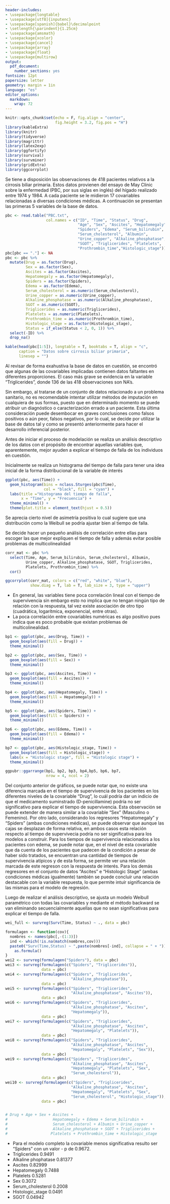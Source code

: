 ```yaml
---
header-includes:
- \usepackage{longtable}
- \usepackage[utf8]{inputenc}
- \usepackage[spanish]{babel}\decimalpoint
- \setlength{\parindent}{1.25cm}
- \usepackage{amsmath}
- \usepackage{xcolor}
- \usepackage{cancel}
- \usepackage{array}
- \usepackage{float}
- \usepackage{multirow}
output:
  pdf_document: 
    number_sections: yes
fontsize: 12pt
papersize: letter
geometry: margin = 1in
language: "es"
editor_options: 
  markdown: 
    wrap: 72
---
```


```r
knitr::opts_chunk$set(echo = F, fig.align = "center",
                      fig.height = 3.2, fig.pos = "H")
library(kableExtra)
library(knitr)
library(tidyverse)
library(magrittr)
library(latex2exp)
library(ggfortify)
library(survival)
library(survminer)
library(gridExtra)
library(ggcorrplot)
```

```{=tex}
\input{titlepage}
\thispagestyle{empty}
\tableofcontents
\newpage
\thispagestyle{empty}
\listoffigures
\newpage
```

```{=tex}
\pagestyle{myheadings}
\setcounter{page}{4}
```

<!-- Simon proofs -->

\section{Ejercicio 1}

\section{Ejercicio 2}

<!-- Juanjo y Gaviria -->

\section{Ejercicio 3}

Se tiene a disposición las observaciones de 418 pacientes relativos a la cirrosis biliar primaria. Estos datos provienen del ensayo de May Clinic sobre la enfermedad (PBC, por sus siglas en inglés) del hígado realizado entre 1974 y 1984. A cada paciente se le midieron 17 covariables relacionadas a diversas condiciones médicas. A continuación se presentan las primeras 5 variables de la base de datos.

```r
pbc <- read.table("PBC.txt", 
                  col.names = c("ID", "Time", "Status", "Drug", 
                                "Age", "Sex", "Ascites", "Hepatomegaly",
                                "Spiders", "Edema", "Serum_bilirubin",
                                "Serum_cholesterol", "Albumin",
                                "Urine_copper", "Alkaline_phosphatase",
                                "SGOT", "Triglicerides", "Platelets",
                                "Prothrombin_time","Histologic_stage"))
pbc[pbc == "."] <- NA
pbc <- pbc %>% 
  mutate(Drug = as.factor(Drug),
         Sex = as.factor(Sex),
         Ascites = as.factor(Ascites),
         Hepatomegaly = as.factor(Hepatomegaly),
         Spiders = as.factor(Spiders),
         Edema = as.factor(Edema),
         Serum_cholesterol = as.numeric(Serum_cholesterol),
         Urine_copper = as.numeric(Urine_copper),
         Alkaline_phosphatase = as.numeric(Alkaline_phosphatase),
         SGOT = as.numeric(SGOT),
         Triglicerides = as.numeric(Triglicerides),
         Platelets = as.numeric(Platelets),
         Prothrombin_time = as.numeric(Prothrombin_time),
         Histologic_stage = as.factor(Histologic_stage),
         Status = if_else(Status < 2, 0, 1)) %>% 
  select(-ID) %>% 
  drop_na()

kable(head(pbc[1:5]), longtable = T, booktabs = T, align = "c",
      caption = "Datos sobre cirrosis biliar primaria",
      linesep = "")
```

Al revisar de forma exahustiva la base de datos en cuestión, se encontró que algunas de las covariables implicadas contienen datos faltantes en diferentes proporciones. El caso más grave se evidencia en la variable "Triglicerides", donde 136 de las 418 observaciones son NA's.

Sin embargo, al tratarse de un conjunto de datos relacionado a un problema sanitario, no es recomendable intentar utilizar métodos de imputación en cualquiera de sus formas, puesto que en determinado momento se puede atribuir un diagnóstico o caracterización errado a un paciente. Esta última consideración puede desembocar en graves conclusiones como falsos positivos o aún peor, falsos negativos, por lo cual, se decide por utilizar la base de datos tal y como se presentó anteriormente para hacer el desarrollo inferencial posterior. 

\newpage
\subsection{Análisis descriptivo}

Antes de iniciar el proceso de modelación se realiza un análisis descriptivo de los datos con el propósito de encontrar aquellas variables que, aparentemente, mejor ayuden a explicar el tiempo de falla de los individuos en cuestión.

Inicialmente se realiza un histograma del tiempo de falla para tener una idea inicial de la forma distribucional de la variable de interés

```r
ggplot(pbc, aes(Time)) +
  geom_histogram(bins = nclass.Sturges(pbc$Time),
                 col = "black", fill = "cyan") +
  labs(title ="Histograma del tiempo de falla",
       x = "Time", y = "Frecuencia") +
  theme_minimal() +
  theme(plot.title = element_text(hjust = 0.5))
```

Se aprecia cierto nivel de asimetría positiva lo cual sugiere que una distribución como la Weibull se podría ajustar bien al tiempo de falla.

Se decide hacer un pequeño análisis de correlación entre ellas para escoger las que mejor expliquen el tiempo de falla y además evitar posible problemas de multicolinealidad

```r
corr_mat <- pbc %>% 
  select(Time, Age, Serum_bilirubin, Serum_cholesterol, Albumin,
         Urine_copper, Alkaline_phosphatase, SGOT, Triglicerides, 
         Platelets, Prothrombin_time) %>% 
  cor()

ggcorrplot(corr_mat, colors = c("red", "white", "blue"),
           show.diag = T, lab = T, lab_size = 3, type = "upper")
```

* En general, las variables tiene poca correlación lineal con el tiempo de supervivencia sin embargo esto no implica que no tengan ningún tipo de relación con la respuesta, tal vez existe asociación de otro tipo (cuadrática, logarítmica, exponencial, entre otras).    
* La poca correlación entre covariables numéricas es algo positivo pues indica que es poco probable que existan problemas de multicolinealidad.

```r
bp1 <- ggplot(pbc, aes(Drug, Time)) +
  geom_boxplot(aes(fill = Drug)) +
  theme_minimal() 

bp2 <- ggplot(pbc, aes(Sex, Time)) +
  geom_boxplot(aes(fill = Sex)) +
  theme_minimal()

bp3 <- ggplot(pbc, aes(Ascites, Time)) +
  geom_boxplot(aes(fill = Ascites)) +
  theme_minimal()

bp4 <- ggplot(pbc, aes(Hepatomegaly, Time)) +
  geom_boxplot(aes(fill = Hepatomegaly)) +
  theme_minimal()

bp5 <- ggplot(pbc, aes(Spiders, Time)) +
  geom_boxplot(aes(fill = Spiders)) +
  theme_minimal()

bp6 <- ggplot(pbc, aes(Edema, Time)) +
  geom_boxplot(aes(fill = Edema)) +
  theme_minimal()

bp7 <- ggplot(pbc, aes(Histologic_stage, Time)) +
  geom_boxplot(aes(fill = Histologic_stage)) +
  labs(x = "Histologic stage", fill = "Histologic stage") +
  theme_minimal()

ggpubr::ggarrange(bp1, bp2, bp3, bp4,bp5, bp6, bp7,
                  nrow = 4, ncol = 2)
```

Del conjunto anterior de gráficos, se puede notar que, no existe una diferencia marcada en el tiempo de supervivencia de los pacientes en los diferentes niveles de la covariable "Drug", lo cuál podría dar un indicio de que el medicamento suminstrado (D-penicillamine) podría no ser significativo para explicar el tiempo de supervivencia. Esta observación se puede extender de manera similar a la covariable "Sex" (Masculino o Femenino). Por otro lado, considerando los regresores "Hepatomegaly" y "Spiders" (ambas condiciones médicas), se puede observar que aunque las cajas se desplazan de forma relativa, en ambos casos esta relación respecto al tiempo de supervivecia podría no ser significativa para los modelos a construír. Para los tiempos de supervivencia relacionados a los pacientes con edema, se puede notar que, en el nivel de esta covariable que da cuenta de los pacientes que padecen de la condición a pesar de haber sido tratados, se encuentran una cantidad de tiempos de supervivencia atípicos y de esta forma, se permite ver una relación marcada de este regreson con la respuesta de interés. Para los demás regresores en el conjunto de datos "Ascites" e "Histologic Stage" (ambas condiciones médicas igualmente) también se puede concluír una relación destacable con la variable respuesta, lo que permite intuír significancia de las mismas para el modelo de regresión. 

\subsection{Ajuste de un modelo Weibull}

Luego de realizar el análisis descriptivo, se ajusta un modelo Weibull paramétrico con todas las covariables y mediante el método backward se van eliminando secuencialmente aquellas que no sean significativas para explicar el tiempo de falla.

```r
wei_full <- survreg(Surv(Time, Status) ~ ., data = pbc)

formulagen <- function(cov){
  nombres <- names(pbc[,-(1:3)])
  ind <- which(!is.na(match(nombres,cov)))
  paste0("Surv(Time,Status) ~ ",paste(nombres[-ind], collapse = " + ")) %>%
    as.formula()
}
wei2 <- survreg(formulagen("Spiders"), data = pbc)
wei3 <- survreg(formulagen(c("Spiders", "Triglicerides")),
                data = pbc)
wei4 <- survreg(formulagen(c("Spiders", "Triglicerides", 
                             "Alkaline_phosphatase")),
                data = pbc)
wei5 <- survreg(formulagen(c("Spiders", "Triglicerides", 
                             "Alkaline_phosphatase", "Ascites")),
                data = pbc)
wei6 <- survreg(formulagen(c("Spiders", "Triglicerides", 
                             "Alkaline_phosphatase", "Ascites",
                             "Hepatomegaly")),
                data = pbc)
wei7 <- survreg(formulagen(c("Spiders", "Triglicerides", 
                             "Alkaline_phosphatase", "Ascites",
                             "Hepatomegaly", "Platelets")),
                data = pbc)
wei8 <- survreg(formulagen(c("Spiders", "Triglicerides", 
                             "Alkaline_phosphatase", "Ascites",
                             "Hepatomegaly", "Platelets", "Sex")),
                data = pbc)
wei9 <- survreg(formulagen(c("Spiders", "Triglicerides", 
                             "Alkaline_phosphatase", "Ascites",
                             "Hepatomegaly", "Platelets", "Sex",
                             "Serum_cholesterol")),
                data = pbc)
wei10 <- survreg(formulagen(c("Spiders", "Triglicerides", 
                             "Alkaline_phosphatase", "Ascites",
                             "Hepatomegaly", "Platelets", "Sex",
                             "Serum_cholesterol", "Histologic_stage")),
                data = pbc)


# Drug + Age + Sex + Ascites +
#                    Hepatomegaly + Edema + Serum_bilirubin +
#                    Serum_cholesterol + Albumin + Urine_copper +
#                    Alkaline_phosphatase + SGOT + Triglicerides +
#                   Platelets + Prothrombin_time + Histologic_stage
```

* Para el modelo completo la covariable menos significativa resulto ser "Spiders" con un valor - p de 0.9672.
* Triglicerides 0.9491
* Alkaline phophatase 0.81377
* Ascites 0.82999
* Hepatomegaly 0.7488
* Platelets 0.5281
* Sex 0.3072
* Serum_cholesterol 0.2008
* Histologic_stage 0.0491
* SGOT 0.04942
